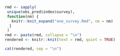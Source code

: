 

```r
rmd <- sapply(
 unique(obs_pred$index$survey),
 function(nm) {
   knitr::knit_expand("one_survey.Rmd", nm = nm)
  }
 )
rmd <- paste(rmd, collapse = "\n")
rendered <- knitr::knit(text = rmd, quiet = TRUE)

cat(rendered, sep = "\n")
```


